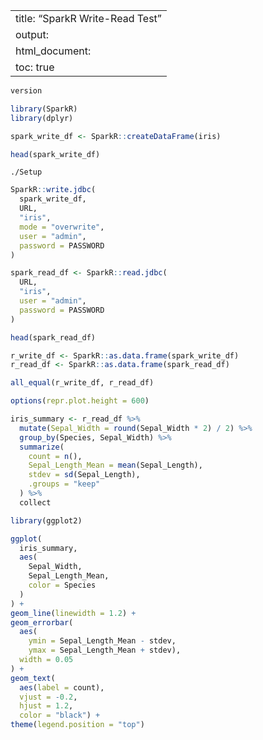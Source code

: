 
---
title: "SparkR Write-Read Test"
output:
  html_document:
    toc: true
---


```r
version
```


```r
library(SparkR)
library(dplyr)
```


```r
spark_write_df <- SparkR::createDataFrame(iris)
```


```r
head(spark_write_df)
```


```run
./Setup
```

```r
SparkR::write.jdbc(
  spark_write_df,
  URL,
  "iris",
  mode = "overwrite",
  user = "admin",
  password = PASSWORD
)
```


```r
spark_read_df <- SparkR::read.jdbc(
  URL,
  "iris",
  user = "admin",
  password = PASSWORD
)
```


```r
head(spark_read_df)
```


```r
r_write_df <- SparkR::as.data.frame(spark_write_df)
r_read_df <- SparkR::as.data.frame(spark_read_df)
```


```r
all_equal(r_write_df, r_read_df)
```


```r
options(repr.plot.height = 600)
```


```r
iris_summary <- r_read_df %>%
  mutate(Sepal_Width = round(Sepal_Width * 2) / 2) %>%
  group_by(Species, Sepal_Width) %>%
  summarize(
    count = n(),
    Sepal_Length_Mean = mean(Sepal_Length),
    stdev = sd(Sepal_Length),
    .groups = "keep"
  ) %>%
  collect
```


```r
library(ggplot2)

ggplot(
  iris_summary,
  aes(
    Sepal_Width,
    Sepal_Length_Mean,
    color = Species
  )
) +
geom_line(linewidth = 1.2) +
geom_errorbar(
  aes(
    ymin = Sepal_Length_Mean - stdev,
    ymax = Sepal_Length_Mean + stdev),
  width = 0.05
) +
geom_text(
  aes(label = count),
  vjust = -0.2,
  hjust = 1.2,
  color = "black") +
theme(legend.position = "top")
```

